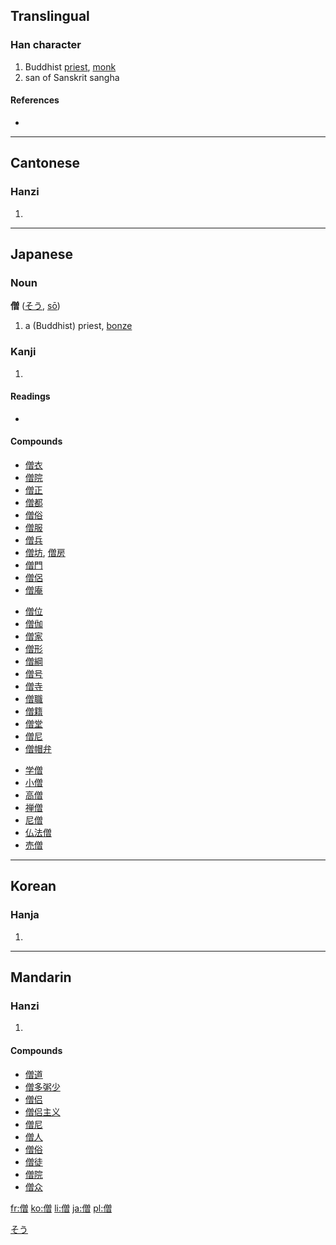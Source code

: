 ==Translingual==

===Han character===
{{Han char|rn=9|rad=人|as=12|sn=14|four=2826<sub>6</sub>|canj=人金田日 (OCWA)}}

# Buddhist [[priest]], [[monk]]
# san of Sanskrit sangha

====References====
* {{Han ref|kx=0117.140|dkj=01076|dj=0248.200|hdz=10222.010|uh=50E7|ud=20711|bh=B9AC|bd=47532}}

----

==Cantonese==

===Hanzi===
{{yue-hanzi|jyut=|y=jang1, sang1}}

# {{defn|Cantonese}}

----

==Japanese==

===Noun===
'''僧''' ([[そう]], [[sō]])

# a (Buddhist) priest, [[bonze]]

===Kanji===
{{ja-kanji|grade=c|rs=人12}}

# {{defn|Japanese}} <!-- line may be deleted if/when POS headers are added -->

====Readings====
* {{ja-readings|on=[[そう]] ([[sō]])|kun=[[ぼうず]] ([[bōzu]])}}

====Compounds====
{{top3}}
* [[僧衣]]
* [[僧院]]
* [[僧正]]
* [[僧都]]
* [[僧俗]]
* [[僧服]]
* [[僧兵]]
* [[僧坊]], [[僧房]]
* [[僧門]]
* [[僧侶]]
* [[僧庵]]
{{mid3}}
* [[僧位]]
* [[僧伽]]
* [[僧家]]
* [[僧形]]
* [[僧綱]]
* [[僧号]]
* [[僧寺]]
* [[僧職]]
* [[僧籍]]
* [[僧堂]]
* [[僧尼]]
* [[僧帽弁]]
{{mid3}}
*[[学僧]]
*[[小僧]]
*[[高僧]]
*[[禅僧]]
*[[尼僧]]
*[[仏法僧]]
*[[売僧]]
{{bottom}}

[[Category:Japanese nouns|そう]]

----

==Korean==

===Hanja===
{{ko-hanja|hangeul=[[승]]|rv=seung|mr=sŭng}}

# {{defn|Korean}}

----

==Mandarin==

===Hanzi===
{{cmn-hanzi|pin=[[sēng]] ([[seng1]])|wg=seng<sup>1</sup>}}

# {{defn|Mandarin}}

====Compounds====
* [[僧道]]
* [[僧多粥少]]
* [[僧侣]]
* [[僧侣主义]]
* [[僧尼]]
* [[僧人]]
* [[僧俗]]
* [[僧徒]]
* [[僧院]]
* [[僧众]]

[[fr:僧]]
[[ko:僧]]
[[li:僧]]
[[ja:僧]]
[[pl:僧]]